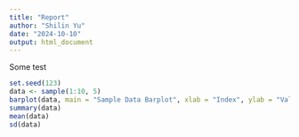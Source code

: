 ```yaml
---
title: "Report"
author: "Shilin Yu"
date: "2024-10-10"
output: html_document
---
```






Some test
```r
set.seed(123)  
data <- sample(1:10, 5)
barplot(data, main = "Sample Data Barplot", xlab = "Index", ylab = "Value")
summary(data)
mean(data)
sd(data)

```

